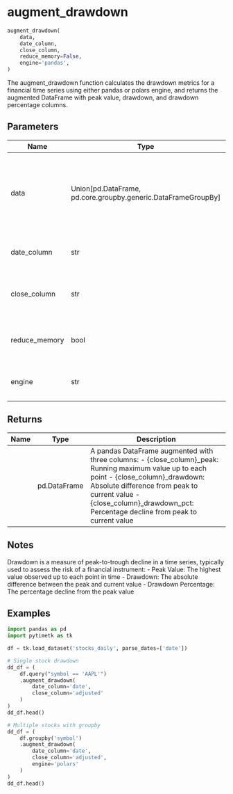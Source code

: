 # augment_drawdown { #pytimetk.augment_drawdown }

```python
augment_drawdown(
    data,
    date_column,
    close_column,
    reduce_memory=False,
    engine='pandas',
)
```

The augment_drawdown function calculates the drawdown metrics for a financial time series
using either pandas or polars engine, and returns the augmented DataFrame with peak value,
drawdown, and drawdown percentage columns.

## Parameters {.doc-section .doc-section-parameters}

| Name          | Type                                                            | Description                                                                                                                                   | Default    |
|---------------|-----------------------------------------------------------------|-----------------------------------------------------------------------------------------------------------------------------------------------|------------|
| data          | Union\[pd.DataFrame, pd.core.groupby.generic.DataFrameGroupBy\] | The input data can be either a pandas DataFrame or a pandas DataFrameGroupBy object containing the time series data for drawdown calculation. | _required_ |
| date_column   | str                                                             | The name of the column containing dates or timestamps.                                                                                        | _required_ |
| close_column  | str                                                             | The column containing the values (e.g., price) to calculate drawdowns from.                                                                   | _required_ |
| reduce_memory | bool                                                            | If True, reduces memory usage of the DataFrame before calculation. Default is False.                                                          | `False`    |
| engine        | str                                                             | The computation engine to use: 'pandas' or 'polars'. Default is 'pandas'.                                                                     | `'pandas'` |

## Returns {.doc-section .doc-section-returns}

| Name   | Type         | Description                                                                                                                                                                                                                                                           |
|--------|--------------|-----------------------------------------------------------------------------------------------------------------------------------------------------------------------------------------------------------------------------------------------------------------------|
|        | pd.DataFrame | A pandas DataFrame augmented with three columns: - {close_column}_peak: Running maximum value up to each point - {close_column}_drawdown: Absolute difference from peak to current value - {close_column}_drawdown_pct: Percentage decline from peak to current value |

## Notes {.doc-section .doc-section-notes}

Drawdown is a measure of peak-to-trough decline in a time series, typically used to assess
the risk of a financial instrument:
- Peak Value: The highest value observed up to each point in time
- Drawdown: The absolute difference between the peak and current value
- Drawdown Percentage: The percentage decline from the peak value

## Examples {.doc-section .doc-section-examples}

``` python
import pandas as pd
import pytimetk as tk

df = tk.load_dataset('stocks_daily', parse_dates=['date'])

# Single stock drawdown
dd_df = (
    df.query("symbol == 'AAPL'")
    .augment_drawdown(
        date_column='date',
        close_column='adjusted'
    )
)
dd_df.head()
```

``` python
# Multiple stocks with groupby
dd_df = (
    df.groupby('symbol')
    .augment_drawdown(
        date_column='date',
        close_column='adjusted',
        engine='polars'
    )
)
dd_df.head()
```